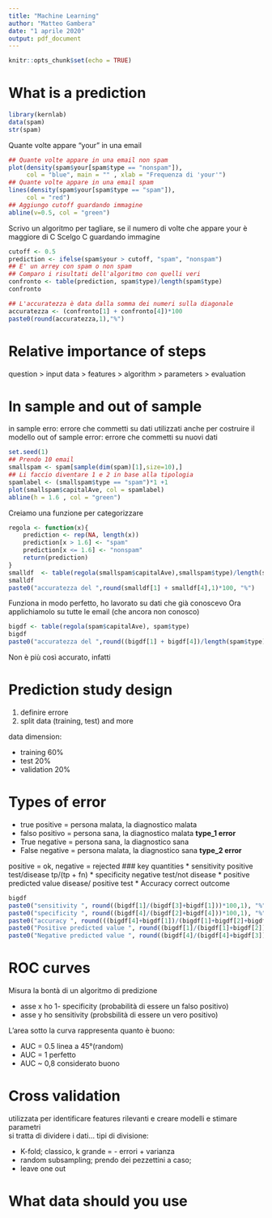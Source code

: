 ```yaml
---
title: "Machine Learning"
author: "Matteo Gambera"
date: "1 aprile 2020"
output: pdf_document
---
```


```r
knitr::opts_chunk$set(echo = TRUE)
```
# What is a prediction
```r
library(kernlab)
data(spam)
str(spam)
```
Quante volte appare "your" in una email
```r
## Quante volte appare in una email non spam
plot(density(spam$your[spam$type == "nonspam"]),
     col = "blue", main = "" , xlab = "Frequenza di 'your'")
## Quante volte appare in una email spam
lines(density(spam$your[spam$type == "spam"]),
     col = "red")
## Aggiungo cutoff guardando immagine
abline(v=0.5, col = "green")
```
Scrivo un algoritmo per tagliare, se il numero di volte che appare your è maggiore di C
Scelgo C guardando immagine

```r
cutoff <- 0.5
prediction <- ifelse(spam$your > cutoff, "spam", "nonspam")
## E' un arrey con spam o non spam
## Comparo i risultati dell'algoritmo con quelli veri
confronto <- table(prediction, spam$type)/length(spam$type)
confronto
```
```r
## L'accuratezza è data dalla somma dei numeri sulla diagonale
accuratezza <- (confronto[1] + confronto[4])*100
paste0(round(accuratezza,1),"%")
```
# Relative importance of steps
question > input data > features > algorithm > parameters > evaluation


# In sample and out of sample
in sample erro: errore che commetti su dati utilizzati anche per costruire il modello
out of sample error: errore che commetti su nuovi dati

```r
set.seed(1)
## Prendo 10 email
smallspam <- spam[sample(dim(spam)[1],size=10),] 
## Li faccio diventare 1 e 2 in base alla tipologia
spamlabel <- (smallspam$type == "spam")*1 +1 
plot(smallspam$capitalAve, col = spamlabel)
abline(h = 1.6 , col = "green")
```
Creiamo una funzione per categorizzare
```r
regola <- function(x){
    prediction <- rep(NA, length(x))
    prediction[x > 1.6] <- "spam"
    prediction[x <= 1.6] <- "nonspam"
    return(prediction)
}
smalldf  <- table(regola(smallspam$capitalAve),smallspam$type)/length(smallspam$type)
smalldf
paste0("accuratezza del ",round(smalldf[1] + smalldf[4],1)*100, "%")
```
Funziona in modo perfetto, ho lavorato su dati che già conoscevo
Ora applichiamolo su tutte le email (che ancora non conosco)
```r
bigdf <- table(regola(spam$capitalAve), spam$type)
bigdf
paste0("accuratezza del ",round((bigdf[1] + bigdf[4])/length(spam$type),1)*100, "%")
```
Non è più così accurato, infatti

# Prediction study design
1. definire errore
2. split data (training, test)
and more

data dimension:

* training 60% 
* test 20%
* validation 20%

# Types of error
* true positive = persona malata, la diagnostico malata
* falso positivo = persona sana, la diagnostico malata **type_1 error**
* True negative = persona sana, la diagnostico sana
* False negative = persona malata, la diagnostico sana **type_2 error**

positive = ok, negative = rejected
### key quantities
* sensitivity positive test/disease tp/(tp + fn)
* specificity negative test/not disease
* positive predicted value disease/ positive test
* Accuracy    correct outcome
```r
bigdf
paste0("sensitivity ", round((bigdf[1]/(bigdf[3]+bigdf[1]))*100,1), "%")
paste0("specificity ", round((bigdf[4]/(bigdf[2]+bigdf[4]))*100,1), "%")
paste0("accuracy ", round(((bigdf[4]+bigdf[1])/(bigdf[1]+bigdf[2]+bigdf[3]+bigdf[4]))*100,1), "%")
paste0("Positive predicted value ", round((bigdf[1]/(bigdf[1]+bigdf[2]))*100,1), "%")
paste0("Negative predicted value ", round((bigdf[4]/(bigdf[4]+bigdf[3]))*100,1), "%")
```

# ROC curves
Misura la bontà di un algoritmo di predizione

* asse x ho 1- specificity (probabilità di essere un falso positivo)
* asse y ho sensitivity (probsbilità di essere un vero positivo)

L'area sotto la curva rappresenta quanto è buono:

* AUC = 0.5 linea a 45°(random)
* AUC = 1 perfetto
* AUC ~ 0,8 considerato buono

# Cross validation
utilizzata per identificare features rilevanti e creare modelli e stimare parametri     
si tratta di dividere i dati...
tipi di divisione:

* K-fold; classico, k grande = - errori + varianza
* random subsampling; prendo dei pezzettini a caso;
* leave one out

# What data should you use
